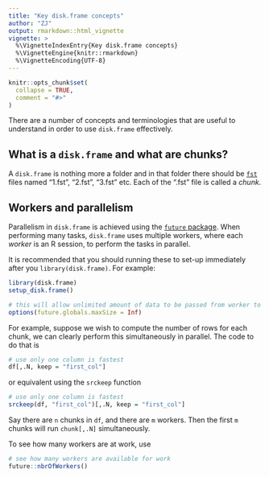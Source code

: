 ```yaml
---
title: "Key disk.frame concepts"
author: "ZJ"
output: rmarkdown::html_vignette
vignette: >
  %\VignetteIndexEntry{Key disk.frame concepts}
  %\VignetteEngine{knitr::rmarkdown}
  %\VignetteEncoding{UTF-8}
---
```


```r
knitr::opts_chunk$set(
  collapse = TRUE,
  comment = "#>"
)
```

There are a number of concepts and terminologies that are useful to understand in order to use `disk.frame` effectively.

## What is a `disk.frame` and what are chunks?
A `disk.frame` is nothing more a folder and in that folder there should be [`fst`](https://www.fstpackage.org/) files named "1.fst", "2.fst", "3.fst" etc. Each of the ".fst" file is called a _chunk_.

## Workers and parallelism
Parallelism in `disk.frame` is achieved using the [`future` package](https://cran.r-project.org/package=future). When performing many tasks, `disk.frame` uses multiple workers, where each _worker_ is an R session, to perform the tasks in parallel. 

It is recommended that you should running these to set-up immediately after you `library(disk.frame)`. For example:

```r
library(disk.frame)
setup_disk.frame()

# this will allow unlimited amount of data to be passed from worker to worker
options(future.globals.maxSize = Inf)
```

For example, suppose we wish to compute the number of rows for each chunk, we can clearly perform this simultaneously in parallel. The code to do that is

```r
# use only one column is fastest
df[,.N, keep = "first_col"]
```

or equivalent using the `srckeep` function

```r
# use only one column is fastest
srckeep(df, "first_col")[,.N, keep = "first_col"]
```

Say there are `n` chunks in `df`, and there are `m` workers. Then the first `m` chunks will run `chunk[,.N]` simultaneously.

To see how many workers are at work, use
```r
# see how many workers are available for work
future::nbrOfWorkers()
```


